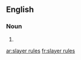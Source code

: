 ==English==

===Noun===
{{head|en|noun plural form|head=[[slayer]] [[rule]]s}}

# {{plural of|slayer rule|lang=en}}

[[ar:slayer rules]]
[[fr:slayer rules]]